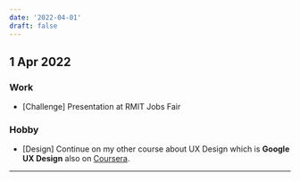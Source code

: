 ```yaml
---
date: '2022-04-01'
draft: false
---
```


## 1 Apr 2022

### Work

- [Challenge] Presentation at RMIT Jobs Fair

### Hobby

- [Design] Continue on my other course about UX Design which is **Google UX Design** also on [Coursera](https://www.coursera.org/professional-certificates/google-ux-design).

---
